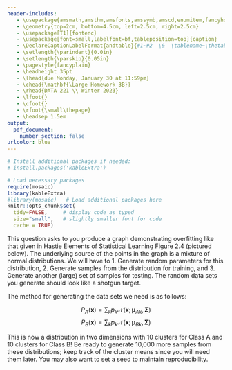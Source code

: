 ```yaml
---
header-includes:
   - \usepackage{amsmath,amsthm,amsfonts,amssymb,amscd,enumitem,fancyhdr,fullpage,graphicx,hyperref,lastpage,listings,mathrsfs,xcolor}
   - \geometry{top=2cm, bottom=4.5cm, left=2.5cm, right=2.5cm}
   - \usepackage[T1]{fontenc}
   - \usepackage[font=small,labelfont=bf,tableposition=top]{caption}
   - \DeclareCaptionLabelFormat{andtable}{#1~#2  \&  \tablename~\thetable}
   - \setlength{\parindent}{0.0in}
   - \setlength{\parskip}{0.05in}
   - \pagestyle{fancyplain}
   - \headheight 35pt
   - \lhead{due Monday, January 30 at 11:59pm}
   - \chead{\mathbf{\Large Homework 3B}}
   - \rhead{DATA 221 \\ Winter 2023}
   - \lfoot{}
   - \cfoot{}
   - \rfoot{\small\thepage}
   - \headsep 1.5em
output:
  pdf_document:
    number_section: false
urlcolor: blue
---
```


<!-- \thispagestyle{fancy} -->
```r
# Install additional packages if needed:
# install.packages('kableExtra')

# Load necessary packages
require(mosaic)
library(kableExtra)
#library(mosaic)   # Load additional packages here 
knitr::opts_chunk$set(
  tidy=FALSE,     # display code as typed
  size="small",   # slightly smaller font for code
  cache = TRUE)   
```

\section{Overfitting}

This question asks to you produce a graph demonstrating overfitting like that given in Hastie Elements of Statistical Learning Figure 2.4 (pictured below). The underlying source of the points in the graph is a mixture of normal distributions. We will have to 1. Generate random parameters for this distribution, 2. Generate samples from the distribution for training, and 3. Generate another (large) set of samples for testing. The random data sets you generate should look like a shotgun target.

The method for generating the data sets we need is as follows:

\begin{itemize}
  \item Start by generating 10 means for Class A (orange) and 10 means for Class B (blue) from a bivariate normal distribution. The parameter values for each class are given below:
  \begin{itemize}
    \item Class A: $ \mathscr{N} (  \mathbf{\mu}_A = (0, 1), \mathbf{\Sigma} = \begin{bmatrix} 1 & 0 \\ 0 & 1 \end{bmatrix}) $
    \item Class B: $ \mathscr{N} ( \mathbf{\mu}_B = (1, 0), \mathbf{\Sigma} = \begin{bmatrix} 1 & 0 \\ 0 & 1 \end{bmatrix}) $
  \end{itemize}  
  \item For the training data, generate 10 data points from a 2-dimensional normal with standard deviation 1/3 for each (of the 20) clusters, a.k.a., $\mathbf{\mu}_{Ak} = (x_{1k}, x_{2k}), \mathbf{\Sigma} = \begin{bmatrix} \frac{1}{3} & 0 \\ 0 & \frac{1}{3} \end{bmatrix}$ for data generated in Class A, cluster $k$ and $\mathbf{\mu}_{2k} = (\mu_{1k}, \mu_{2k}), \mathbf{\Sigma} = \begin{bmatrix} \frac{1}{3} & 0 \\ 0 & \frac{1}{3} \end{bmatrix}$ for data generated in Class B.
\end{itemize}  

$$ P_A(\mathbf{x}) = \sum_k p_k \mathscr{N} \left( \mathbf{x}; \mathbf{\mu}_{Ak} , \mathbf{\Sigma} \right)  $$ 
$$ P_B(\mathbf{x}) = \sum_k p_k \mathscr{N} \left( \mathbf{x}; \mathbf{\mu}_{Bk} , \mathbf{\Sigma} \right)  $$ 

This is now a distribution in two dimensions with 10 clusters for Class A and 10 clusters for Class B! Be ready to generate 10,000 more samples from these distributions; keep track of the cluster means since you will need them later. You may also want to set a seed to maintain reproducibility.

\begin{enumerate}
  \item Generate 200 points (100 from Class A, 100 from Class B) from the normal-mixture data set as described above. Plot a scatterplot.
  \item Visualize the Bayes decision boundary between the two classes, the surfaces where the (true) density in Class A equals the density in Class B. You can use contour maps to approximate the boundary or you can solve for the boundaries numerically.
\end{enumerate}  

<!-- \includegraphics[width=3in]{src/hastie-bayesian.png} -->

